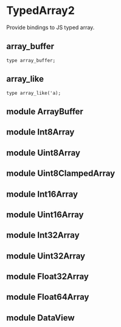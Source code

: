 # TypedArray2

<Intro>

Provide bindings to JS typed array.

</Intro>

## array_buffer

```re sig
type array_buffer;
```

## array_like

```re sig
type array_like('a);
```

## module ArrayBuffer
## module Int8Array
## module Uint8Array
## module Uint8ClampedArray
## module Int16Array
## module Uint16Array
## module Int32Array
## module Uint32Array
## module Float32Array
## module Float64Array
## module DataView
